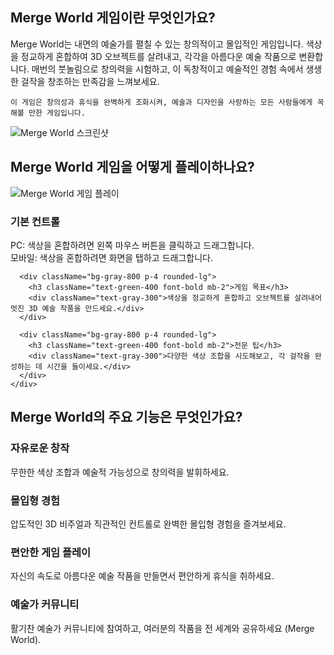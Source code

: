 ## Merge World 게임이란 무엇인가요?
<div className="flex flex-col md:flex-row items-center gap-8">
  <div className="w-full md:w-1/2 text-xl">
    Merge World는 내면의 예술가를 펼칠 수 있는 창의적이고 몰입적인 게임입니다. 색상을 정교하게 혼합하여 3D 오브젝트를 살려내고, 각각을 아름다운 예술 작품으로 변환합니다. 매번의 붓놀림으로 창의력을 시험하고, 이 독창적이고 예술적인 경험 속에서 생생한 걸작을 창조하는 만족감을 느껴보세요.

    이 게임은 창의성과 휴식을 완벽하게 조화시켜, 예술과 디자인을 사랑하는 모든 사람들에게 꼭 해볼 만한 게임입니다.
  </div>
  <div className="w-full md:w-1/2 flex justify-center items-center">
    <img 
      src="https://sprunkiretake.fun/games/merge-world/game_screenshot.webp" 
      alt="Merge World 스크린샷" 
      className="w-4/5 h-auto"
    />
  </div>
</div>

## Merge World 게임을 어떻게 플레이하나요?

<div className="flex flex-col md:flex-row items-center gap-8">
  <div className="w-full md:w-1/2">
    <img 
      src="https://sprunkiretake.fun/games/merge-world/game_screenshot.webp" 
      alt="Merge World 게임 플레이" 
      className="w-4/5 h-auto mx-auto"
    />
  </div>
  <div className="w-full md:w-1/2">
    <div className="grid grid-cols-1 gap-4 mt-0">
      <div className="bg-gray-800 p-4 rounded-lg">
        <h3 className="text-green-400 font-bold mb-2">기본 컨트롤</h3>
        <div className="text-gray-300">
          PC: 색상을 혼합하려면 왼쪽 마우스 버튼을 클릭하고 드래그합니다.<br/>
          모바일: 색상을 혼합하려면 화면을 탭하고 드래그합니다.
        </div>
      </div>

      <div className="bg-gray-800 p-4 rounded-lg">
        <h3 className="text-green-400 font-bold mb-2">게임 목표</h3>
        <div className="text-gray-300">색상을 정교하게 혼합하고 오브젝트를 살려내어 멋진 3D 예술 작품을 만드세요.</div>
      </div>

      <div className="bg-gray-800 p-4 rounded-lg">
        <h3 className="text-green-400 font-bold mb-2">전문 팁</h3>
        <div className="text-gray-300">다양한 색상 조합을 시도해보고, 각 걸작을 완성하는 데 시간을 들이세요.</div>
      </div>
    </div>
  </div>
</div>

## Merge World의 주요 기능은 무엇인가요?

<div className="grid grid-cols-1 md:grid-cols-2 gap-4">
  <div className="bg-gray-800 p-4 rounded-lg">
    <h3 className="text-green-400 font-bold mb-2">자유로운 창작</h3>
    <div className="text-gray-300">무한한 색상 조합과 예술적 가능성으로 창의력을 발휘하세요.</div>
  </div>

  <div className="bg-gray-800 p-4 rounded-lg">
    <h3 className="text-green-400 font-bold mb-2">몰입형 경험</h3>
    <div className="text-gray-300">압도적인 3D 비주얼과 직관적인 컨트롤로 완벽한 몰입형 경험을 즐겨보세요.</div>
  </div>

  <div className="bg-gray-800 p-4 rounded-lg">
    <h3 className="text-green-400 font-bold mb-2">편안한 게임 플레이</h3>
    <div className="text-gray-300">자신의 속도로 아름다운 예술 작품을 만들면서 편안하게 휴식을 취하세요.</div>
  </div>

  <div className="bg-gray-800 p-4 rounded-lg">
    <h3 className="text-green-400 font-bold mb-2">예술가 커뮤니티</h3>
    <div className="text-gray-300">활기찬 예술가 커뮤니티에 참여하고, 여러분의 작품을 전 세계와 공유하세요 (Merge World).</div>
  </div>
</div>